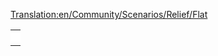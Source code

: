 [[Translation:en/Community/Scenarios/Relief/Flat]]
{{en/Community/Scenarios/Scenarios by relief}}

{|
|-
|style="border:none;background:white"|
{{en/The Isles}}

|-
|style="border:none;background:white"|

|-
|style="border:none;background:white"|

|-
|}